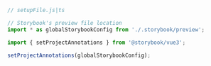```js
// setupFile.js|ts

// Storybook's preview file location
import * as globalStorybookConfig from './.storybook/preview';

import { setProjectAnnotations } from '@storybook/vue3';

setProjectAnnotations(globalStorybookConfig);
```
